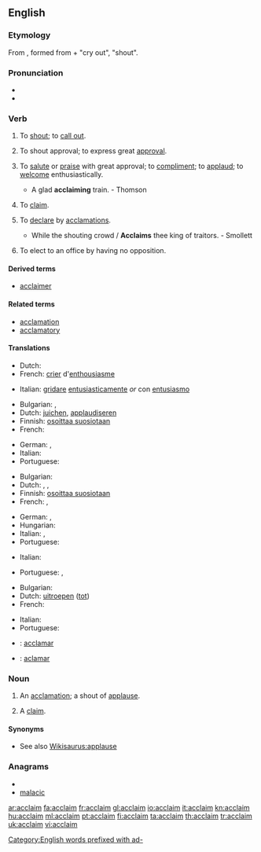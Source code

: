 ==English==

===Etymology===
From {{etyl|la}} ''{{term|acclamo|lang=la}}'', formed from ''{{term|ad-|lang=la}}'' + ''{{term|clamo|lang=la}}'' "cry out", "shout".

===Pronunciation===
* {{IPA|/əˈkleɪm/}}
* {{rhymes|eɪm}}

===Verb===
{{en-verb}}

# {{transitive}} To [[shout]]; to [[call out]].
# {{intransitive}} To shout approval; to express great [[approval]].
# {{transitive}} {{rare}} To [[salute]] or [[praise]] with great approval; to [[compliment]]; to [[applaud]]; to [[welcome]] enthusiastically.
#* A glad '''acclaiming''' train. - Thomson
# {{transitive}} {{obsolete}} To [[claim]].
# {{transitive}} To [[declare]] by [[acclamations]].
#* While the shouting crowd / '''Acclaims''' thee king of traitors. - Smollett
# {{context|Canadian}} To elect to an office by having no opposition.

====Derived terms====
* [[acclaimer]]

====Related terms====
* [[acclamation]]
* [[acclamatory]]

====Translations====
{{trans-top|to shout}}
* Dutch: {{t+|nl|uitroepen}}
* French: [[crier]] d'[[enthousiasme]]
{{trans-mid}}
* Italian: [[gridare]] [[entusiasticamente]] ''or'' con [[entusiasmo]]
{{trans-bottom}}

{{trans-top|to shout applause}}
* Bulgarian: {{t|bg|акламирам}},  {{t|bg|одобрявам бурно}}
* Dutch: [[juichen]], [[applaudiseren]]
* Finnish: [[osoittaa suosiotaan]]
* French: {{t+|fr|acclamer}}
{{trans-mid}}
* German: {{t+|de|applaudieren}}, {{t+|de|klatschen}}
* Italian: {{t+|it|acclamare}}
* Portuguese: {{t+|pt|aclamar}}
{{trans-bottom}}

{{trans-top|to applaud}}
* Bulgarian: {{t+|bg|аплодирам}}
* Dutch: {{t-|nl|toejuichen}}, {{t+|nl|prijzen}}, {{t-|nl|loven}}
* Finnish: [[osoittaa suosiotaan]]
* French: {{t+|fr|acclamer}}, {{t+|fr|applaudir}}
{{trans-mid}}
* German: {{t+|de|applaudieren}}, {{t+|de|klatschen}}
* Hungarian: {{t+|hu|megtapsol}}
* Italian: {{t+|it|acclamare}}, {{t+|it|applaudire}}
* Portuguese: {{t+|pt|aclamar}}
{{trans-bottom}}

{{trans-top|to claim}}
* Italian: {{t+|it|reclamare}}
{{trans-mid}}
* Portuguese: {{t+|pt|clamar}}, {{t+|pt|reclamar}}
{{trans-bottom}}

{{trans-top|to declare by acclamations}}
* Bulgarian: {{t|bg|провъзгласявам}}
* Dutch: [[uitroepen]] ([[tot]])
* French: {{t+|fr|déclamer}}
{{trans-mid}}
* Italian: {{t+|it|acclamare}}
* Portuguese: {{t+|pt|aclamar}}
{{trans-bottom}}

{{checktrans}}
* {{ttbc|Interlingua}}: [[acclamar]]
* {{ttbc|Spanish}}: [[aclamar]]

===Noun===
{{en-noun}}

# {{poetic}} An [[acclamation]]; a shout of [[applause]].
# {{obsolete}} A [[claim]].

====Synonyms====
* See also [[Wikisaurus:applause]]

===Anagrams===
* {{alphagram|aaccilm}}
* [[malacic#English|malacic]]


[[Category:English words prefixed with ad-]]

[[ar:acclaim]]
[[fa:acclaim]]
[[fr:acclaim]]
[[gl:acclaim]]
[[io:acclaim]]
[[it:acclaim]]
[[kn:acclaim]]
[[hu:acclaim]]
[[ml:acclaim]]
[[pt:acclaim]]
[[fi:acclaim]]
[[ta:acclaim]]
[[th:acclaim]]
[[tr:acclaim]]
[[uk:acclaim]]
[[vi:acclaim]]